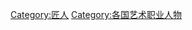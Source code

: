 {{Categories by country|nocat}}

[[Category:匠人|Category:匠人]]
[[Category:各国艺术职业人物|Category:各国艺术职业人物]]